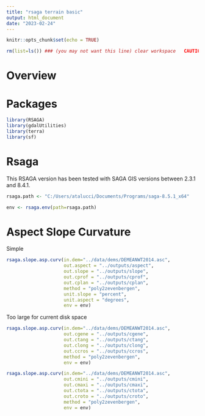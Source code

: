 ```yaml
---
title: "rsaga terrain basic"
output: html_document
date: "2023-02-24"
---
```




```r
knitr::opts_chunk$set(echo = TRUE)
```

```r
rm(list=ls()) ### (you may not want this line) clear workspace   CAUTION!!!
```
# Overview


# Packages
```r
library(RSAGA)
library(gdalUtilities)
library(terra)
library(sf)
```


# Rsaga 
This RSAGA version has been tested with SAGA GIS versions between 2.3.1 and 8.4.1.
```r
rsaga.path <- "C:/Users/atalucci/Documents/Programs/saga-8.5.1_x64"
```

```r
env <- rsaga.env(path=rsaga.path) 
```





# Aspect Slope Curvature
Simple
```r
rsaga.slope.asp.curv(in.dem="../data/dems/DEMEANWT2014.asc", 
                     out.aspect = "../outputs/aspect",
                     out.slope = "../outputs/slope",
                     out.cprof = "../outputs/cprof",
                     out.cplan = "../outputs/cplan",
                     method = "poly2zevenbergen",
                     unit.slope = "percent",
                     unit.aspect = "degrees",
                     env = env)
```

Too large for current disk space
```r
rsaga.slope.asp.curv(in.dem="../data/dems/DEMEANWT2014.asc", 
                     out.cgene = "../outputs/cgene",
                     out.ctang = "../outputs/ctang",
                     out.clong = "../outputs/clong",
                     out.ccros = "../outputs/ccros",
                     method = "poly2zevenbergen",
                     env = env)
```


```r
rsaga.slope.asp.curv(in.dem="../data/dems/DEMEANWT2014.asc", 
                     out.cmini = "../outputs/cmini",
                     out.cmaxi = "../outputs/cmaxi",
                     out.ctota = "../outputs/ctota",
                     out.croto = "../outputs/croto",
                     method = "poly2zevenbergen",
                     env = env)
```

